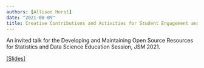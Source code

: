 ```yaml
---
authors: [Allison Horst]
date: "2021-08-09"
title: Creative Contributions and Activities for Student Engagement and Learning in Data Science Education
---
```


An invited talk for the Developing and Maintaining Open Source Resources for Statistics and Data Science Education Session, JSM 2021. 

[[Slides]](https://docs.google.com/presentation/d/e/2PACX-1vTWPAhtr7XZo0w2-QuyXpRcBTAS9VDJDseS-7j0LVidVvbL5hQ5lBjWrKUm7_ZIpr-bLo4sP_Im03P0/pub?start=false&loop=false&delayms=3000)
